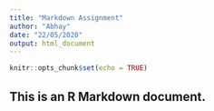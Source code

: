 ```yaml
---
title: "Markdown Assignment"
author: "Abhay"
date: "22/05/2020"
output: html_document
---
```


```r
knitr::opts_chunk$set(echo = TRUE)
```

## This is an R Markdown document. 

